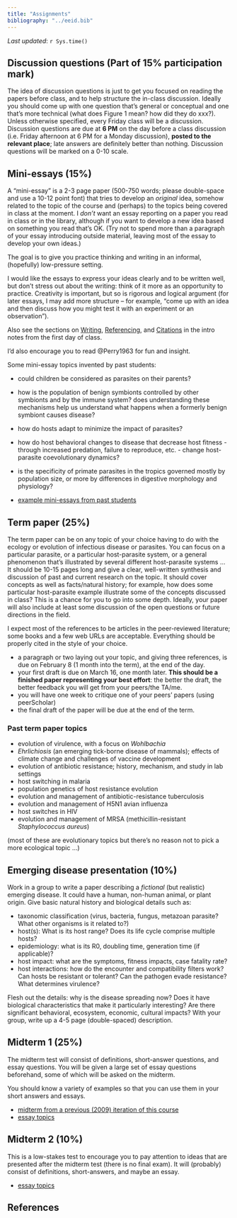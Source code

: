 ```yaml
---
title: "Assignments"
bibliography: "../eeid.bib"
---
```


*Last updated*: `r Sys.time()`

## Discussion questions (Part of 15% participation mark)

The idea of discussion questions is just to get you focused on reading the papers before class, and to help structure the in-class discussion. Ideally you should come up with one question that's general or conceptual and one that's more technical (what does Figure 1 mean? how did they do xxx?). Unless otherwise specified, every Friday class will be a discussion. Discussion questions are due at **6 PM** on the day before a class discussion (i.e. Friday afternoon at 6 PM for a Monday discussion), **posted to the relevant place**; late answers are definitely better than nothing. Discussion questions will be marked on a 0-10 scale.

## Mini-essays (15%)

A "mini-essay" is a 2-3 page paper (500-750 words; please double-space and use a 10-12 point font) that tries to develop an *original* idea, somehow related to the topic of the course and (perhaps) to the topics being covered in class at the moment. I *don't* want an essay reporting on a paper you read in class or in the library, although if you want to develop a new idea based on something you read that's OK. (Try not to spend more than a paragraph
of your essay introducing outside material, leaving most of the essay to develop your own ideas.)

The goal is to give you practice thinking and writing in an informal, (hopefully) low-pressure setting.

I would like the essays to express your ideas clearly and to be written well, but don't stress out about the writing: think of it more as an
opportunity to practice. Creativity is important, but so is rigorous and logical argument (for later essays, I may add more structure -- for example, "come up with an idea and then discuss how you might test it with an experiment or an observation").

Also see the sections on [Writing](https://bbolker.github.io/bio4ae3/notes/intro.html#writing), [Referencing](https://bbolker.github.io/bio4ae3/notes/intro.html#referencing), and [Citations](https://bbolker.github.io/bio4ae3/notes/intro.html#citation) in the intro notes from the first day of class.

I'd also encourage you to read @Perry1963 for fun and insight.

Some mini-essay topics invented by past students:

- could children be considered as parasites on their parents?
- how is the population of benign symbionts controlled by other symbionts and by the immune system? does understanding these mechanisms help us understand what happens when a formerly benign symbiont causes disease?
- how do hosts adapt to minimize the impact of parasites?
- how do host behavioral changes to disease that decrease host fitness - through increased predation, failure to reproduce, etc. - change host-parasite coevolutionary dynamics?
- is the specificity of primate parasites in the tropics governed mostly by population size, or more by differences in digestive morphology and physiology?

- [example mini-essays from past students](https://mcmasteru365.sharepoint.com/:f:/r/sites/Section_2221-1863/Class%20Materials/mini-essay%20examples?csf=1&web=1&e=Sldxl0)

## Term paper (25%)

The term paper can be on any  topic of your choice having to do with the ecology or evolution of infectious disease or parasites. 
You can focus on a particular parasite, or a particular host-parasite system, or a general phenomenon that's illustrated by several different host-parasite systems ...
It should be 10-15 pages long and give a clear, well-written synthesis and discussion of past and current research on the topic. It should cover concepts as well as facts/natural history; for example, how does some particular host-parasite example illustrate some of the concepts discussed in class? This is a chance for you to go into some depth. Ideally, your paper will also include at least some discussion of the open questions or future directions in the field.

I expect most of the references to be articles in the peer-reviewed literature; some books and a few web URLs are acceptable. Everything
should be properly cited in the style of your choice.

- a paragraph or two laying out your topic, and giving three references, is due on February 8 (1 month into the term), at the end of the day.
- your first draft is due on March 16, one month later. **This should be a finished paper representing your best effort**: the better the
 draft, the better feedback you will get from your peers/the TA/me.
- you will have one week to critique one of your peers' papers (using peerScholar)
- the final draft of the paper will be due at the end of the term.

### Past term paper topics

- evolution of virulence, with a focus on *Wohlbachia*
- *Ehrlichiosis* (an emerging tick-borne disease of mammals); effects of climate change and challenges of vaccine development
- evolution of antibiotic resistance; history, mechanism, and study in lab settings
- host switching in malaria
- population genetics of host resistance evolution
- evolution and management of antibiotic-resistance tuberculosis
- evolution and management of H5N1 avian influenza
- host switches in HIV
- evolution and management of MRSA (methicillin-resistant *Staphylococcus aureus*)

(most of these are evolutionary topics but there's no reason not to pick a more ecological topic ...)

## Emerging disease presentation (10%)

Work in a group to write a paper describing a *fictional* (but realistic) emerging disease. It could have a human, non-human animal, or plant origin. Give basic natural history and biological details such as:

- taxonomic classification (virus, bacteria, fungus, metazoan parasite? What other organisms is it related to?)
- host(s): What is its host range? Does its life cycle comprise multiple hosts?
- epidemiology: what is its R0, doubling time, generation time (if applicable)?
- host impact: what are the symptoms, fitness impacts, case fatality rate?
- host interactions: how do the encounter and compatibility filters work? Can hosts be resistant or tolerant? Can the pathogen evade resistance? What determines virulence?

Flesh out the details: why is the disease spreading now? Does it have biological characteristics that make it particularly interesting? Are there significant behavioral, ecosystem, economic, cultural impacts? With your group, write up a 4-5 page (double-spaced) description.

## Midterm 1 (25%)

The midterm test will consist of definitions, short-answer questions, and essay questions. You will be given a large set of essay questions beforehand, some of which will be asked on the midterm.

You should know a variety of examples so that you can use them in your short answers and essays.

- [midterm from a previous (2009) iteration of this course](./eeid2009-midterm.pdf)
- [essay topics](./midterm-topics.html)

## Midterm 2 (10%)

This is a low-stakes test to encourage you to pay attention to ideas that are presented after the midterm test (there is no final exam). It will (probably) consist of definitions, short-answers, and maybe an essay.

- [essay topics](./final-topics.html)

## References
